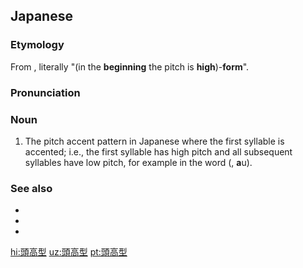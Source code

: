 ==Japanese==
{{ja-kanjitab|あたま|たか|k2=だか|かた|k3=がた|r=y|yomi=kun}}

===Etymology===
From {{compound|頭|高|型|t1=head (beginning)|t2=high|t3=form|lang=ja}}, literally "(in the '''beginning''' the pitch is '''high''')-'''form'''".

===Pronunciation===
{{ja-pron|あたまだかがた|acc=h|y=k}}

===Noun===
{{ja-noun|あたまだかがた}}
# The pitch accent pattern in Japanese where the first syllable is accented; i.e., the first syllable has high pitch and all subsequent syllables have low pitch, for example in the word {{l|ja|会う|'''会'''う}} ({{lang|ja|'''あ'''う}}, '''a'''u).

===See also===
* {{ja-r|平板型|へいばん-がた}}
* {{ja-r|中高型|なかだかがた}}
* {{ja-r|尾高型|おだかがた}}

[[hi:頭高型]]
[[uz:頭高型]]
[[pt:頭高型]]